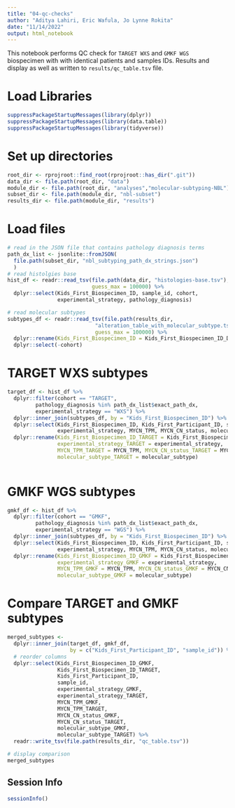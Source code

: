 ```yaml
---
title: "04-qc-checks"
author: "Aditya Lahiri, Eric Wafula, Jo Lynne Rokita"
date: "11/14/2022"
output: html_notebook
---
```


This notebook performs QC check for `TARGET WXS` and `GMKF WGS` biospecimen with
with identical patients and samples IDs. Results and display as well as written
to `results/qc_table.tsv` file. 

# Load Libraries

```r
suppressPackageStartupMessages(library(dplyr))
suppressPackageStartupMessages(library(data.table))
suppressPackageStartupMessages(library(tidyverse))
```

# Set up directories

```r
root_dir <- rprojroot::find_root(rprojroot::has_dir(".git"))
data_dir <- file.path(root_dir, "data")
module_dir <- file.path(root_dir, "analyses","molecular-subtyping-NBL")
subset_dir <- file.path(module_dir, "nbl-subset")
results_dir <- file.path(module_dir, "results")

```

# Load files 

```r
# read in the JSON file that contains pathology diagnosis terms
path_dx_list <- jsonlite::fromJSON(
  file.path(subset_dir, "nbl_subtyping_path_dx_strings.json")
  )
# read histolgies base 
hist_df <- readr::read_tsv(file.path(data_dir, "histologies-base.tsv"), 
                           guess_max = 100000) %>% 
  dplyr::select(Kids_First_Biospecimen_ID, sample_id, cohort, 
                experimental_strategy, pathology_diagnosis)

# read molecular subtypes
subtypes_df <- readr::read_tsv(file.path(results_dir, 
                            "alteration_table_with_molecular_subtype.tsv"), 
                            guess_max = 100000) %>% 
  dplyr::rename(Kids_First_Biospecimen_ID = Kids_First_Biospecimen_ID_DNA) %>% 
  dplyr::select(-cohort)

```

# TARGET WXS subtypes

```r
target_df <- hist_df %>% 
  dplyr::filter(cohort == "TARGET", 
         pathology_diagnosis %in% path_dx_list$exact_path_dx,
         experimental_strategy == "WXS") %>% 
  dplyr::inner_join(subtypes_df, by = "Kids_First_Biospecimen_ID") %>% 
  dplyr::select(Kids_First_Biospecimen_ID, Kids_First_Participant_ID, sample_id,
                experimental_strategy, MYCN_TPM, MYCN_CN_status, molecular_subtype) %>% 
  dplyr::rename(Kids_First_Biospecimen_ID_TARGET = Kids_First_Biospecimen_ID,
                experimental_strategy_TARGET = experimental_strategy,
                MYCN_TPM_TARGET = MYCN_TPM, MYCN_CN_status_TARGET = MYCN_CN_status,
                molecular_subtype_TARGET = molecular_subtype) 
  
```

# GMKF WGS subtypes

```r
gmkf_df <- hist_df %>% 
  dplyr::filter(cohort == "GMKF", 
         pathology_diagnosis %in% path_dx_list$exact_path_dx,
         experimental_strategy == "WGS") %>% 
  dplyr::inner_join(subtypes_df, by = "Kids_First_Biospecimen_ID") %>% 
  dplyr::select(Kids_First_Biospecimen_ID, Kids_First_Participant_ID, sample_id,
                experimental_strategy, MYCN_TPM, MYCN_CN_status, molecular_subtype) %>% 
  dplyr::rename(Kids_First_Biospecimen_ID_GMKF = Kids_First_Biospecimen_ID,
                experimental_strategy_GMKF = experimental_strategy,
                MYCN_TPM_GMKF = MYCN_TPM, MYCN_CN_status_GMKF = MYCN_CN_status,
                molecular_subtype_GMKF = molecular_subtype)

```

# Compare TARGET and GMKF subtypes

```r
merged_subtypes <- 
  dplyr::inner_join(target_df, gmkf_df, 
                    by = c("Kids_First_Participant_ID", "sample_id")) %>%
  # reorder columns
  dplyr::select(Kids_First_Biospecimen_ID_GMKF,
                Kids_First_Biospecimen_ID_TARGET,
                Kids_First_Participant_ID,
                sample_id,
                experimental_strategy_GMKF,
                experimental_strategy_TARGET,
                MYCN_TPM_GMKF,
                MYCN_TPM_TARGET, 
                MYCN_CN_status_GMKF, 
                MYCN_CN_status_TARGET,
                molecular_subtype_GMKF,
                molecular_subtype_TARGET) %>% 
  readr::write_tsv(file.path(results_dir, "qc_table.tsv"))

# display comparison
merged_subtypes

```

## Session Info

```r
sessionInfo() 
```
                                      